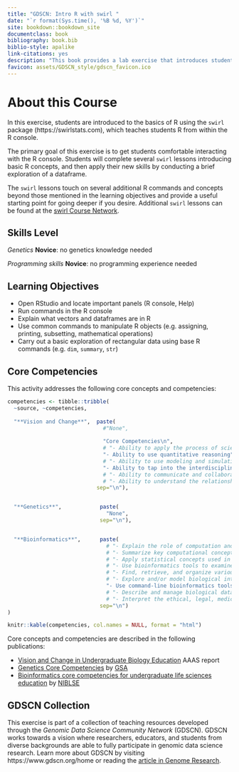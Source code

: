 ```yaml
---
title: "GDSCN: Intro R with swirl "
date: "`r format(Sys.time(), '%B %d, %Y')`"
site: bookdown::bookdown_site
documentclass: book
bibliography: book.bib
biblio-style: apalike
link-citations: yes
description: "This book provides a lab exercise that introduces students to the basics of R programming."
favicon: assets/GDSCN_style/gdscn_favicon.ico
---
```


# About this Course {-}

In this exercise, students are introduced to the basics of R using the `swirl` package (https://swirlstats.com), which teaches students R from within the R console.

The primary goal of this exercise is to get students comfortable interacting with the R console.  Students will complete several `swirl` lessons introducing basic R concepts, and then apply their new skills by conducting a brief exploration of a dataframe.

The `swirl` lessons touch on several additional R commands and concepts beyond those mentioned in the learning objectives and provide a useful starting point for going deeper if you desire.  Additional `swirl` lessons can be found at the [swirl Course Network](http://swirlstats.com/scn/).

## Skills Level {-} 

::: {.notice}
_Genetics_
**Novice**: no genetics knowledge needed

_Programming skills_
**Novice**: no programming experience needed
:::

## Learning Objectives {-}

- Open RStudio and locate important panels (R console, Help)
- Run commands in the R console
- Explain what vectors and dataframes are in R
- Use common commands to manipulate R objects (e.g. assigning, printing, subsetting, mathematical operations)
- Carry out a basic exploration of rectangular data using base R commands (e.g. `dim`, `summary`, `str`)

## Core Competencies {-}

This activity addresses the following core concepts and competencies:

```r
competencies <- tibble::tribble(
  ~source, ~competencies,
  
  "**Vision and Change**",  paste(
                              #"None",
                              
                              "Core Competencies\n",
                              # "- Ability to apply the process of science",
                              "- Ability to use quantitative reasoning",
                              # "- Ability to use modeling and simulation",
                              "- Ability to tap into the interdisciplinary nature of science",
                              # "- Ability to communicate and collaborate with other disciplines",
                              # "- Ability to understand the relationship between science and society",
                            sep="\n"),


  "**Genetics**",            paste(
                               "None",
                             sep="\n"),


  "**Bioinformatics**",      paste(
                               # "- Explain the role of computation and data mining in addressing hypothesis-driven and hypothesis-generating questions within the life sciences",
                               # "- Summarize key computational concepts, such as algorithms and relational databases, and their applications in the life sciences",
                               # "- Apply statistical concepts used in bioinformatics",
                               # "- Use bioinformatics tools to examine complex biological problems in evolution, information flow, and other important areas of biology",
                               # "- Find, retrieve, and organize various types of biological data",
                               # "- Explore and/or model biological interactions, networks and data integration using bioinformatics",
                               "- Use command-line bioinformatics tools and write simple computer scripts",
                               # "- Describe and manage biological data types, structure, and reproducibility",
                               # "- Interpret the ethical, legal, medical, and social implications of biological data",
                             sep="\n")
)

knitr::kable(competencies, col.names = NULL, format = "html")
```

Core concepts and competencies are described in the following publications:

  - [Vision and Change in Undergraduate Biology Education](https://visionandchange.org/) AAAS report
  - [Genetics Core Competencies](https://genetics-gsa.org/education/genetics-learning-framework/) by [GSA](https://genetics-gsa.org/)
  - [Bioinformatics core competencies for undergraduate life sciences education](https://doi.org/10.1371/journal.pone.0196878) by [NIBLSE](https://qubeshub.org/community/groups/niblse)

## GDSCN Collection {-}

This exercise is part of a collection of teaching resources developed through the *Genomic Data Science Community Network* (GDSCN). GDSCN works towards a vision where researchers, educators, and students from diverse backgrounds are able to fully participate in genomic data science research.  Learn more about GDSCN by visiting https://www.gdscn.org/home or reading the [article in Genome Research](https://doi.org/10.1101/gr.276496.121).

